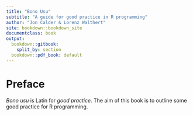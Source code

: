 ```yaml
---
title: "Bono Usu"
subtitle: "A guide for good practice in R programming"
author: "Jon Calder & Lorenz Walthert"
site: bookdown::bookdown_site
documentclass: book
output:
  bookdown::gitbook:
    split_by: section
  bookdown::pdf_book: default
---
```


# Preface {-}

*Bono usu* is Latin for *good practice*. The aim of this book is to outline some 
good practice for R programming.

